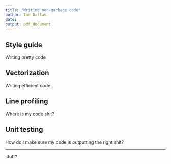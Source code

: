 ```yaml
---
title: "Writing non-garbage code"
author: Tad Dallas
date: 
output: pdf_document
---
```




## Style guide

Writing pretty code











## Vectorization

Writing efficient code













## Line profiling

Where is my code shit?














## Unit testing

How do I make sure my code is outputting the right shit?













--- 



stuff?














